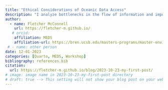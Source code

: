 ```yaml
---
title: "Ethical Considerations of Oceanic Data Access"
description: "I analyze bottlenecks in the flow of information and important ethical consideratons in regards to ocean data"
author:
  - name: Fletcher McConnell
    url: https://fletcher-m.github.io/
   # orcid:
    affiliation: MEDS
    affiliation-url: https://bren.ucsb.edu/masters-programs/master-environmental-data-science/academics-meds
 # - name: other person
date: 12-01-2023
categories: [Quarto, MEDS, Workshop]
bibliography: references.bib
citation:
  url: https://fletcher-m.github.io/blog/2023-10-23-my-first-post/
# image: image name in 2023-10-23-my-first-post directory
# draft: true --> This setting will not show your blog post on your website but you can still see from url
---
```

